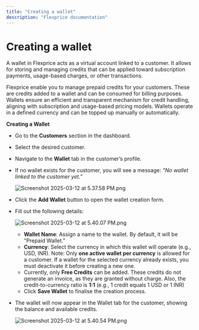 ```yaml
---
title: "Creating a wallet"
description: "Flexprice documentation"
---
```


# Creating a wallet

A wallet in Flexprice acts as a virtual account linked to a customer. It allows for storing and managing credits that can be applied toward subscription payments, usage-based charges, or other transactions.

Flexprice enable you to manage prepaid credits for your customers. These are credits added to a wallet and can be consumed for billing purposes. Wallets ensure an efficient and transparent mechanism for credit handling, aligning with subscription and usage-based pricing models. Wallets operate in a defined currency and can be topped up manually or automatically.

**Creating a Wallet**

- Go to the **Customers** section in the dashboard.
- Select the desired customer.
- Navigate to the **Wallet** tab in the customer’s profile.
- If no wallet exists for the customer, you will see a message: *“No wallet linked to the customer yet.”*
    
    ![Screenshot 2025-03-12 at 5.37.58 PM.png](/public/images/docs/Wallet/Creating%20a%20wallet/Screenshot_2025-03-12_at_5.37.58_PM.png)
    
- Click the **Add Wallet** button to open the wallet creation form.
- Fill out the following details:
    
    ![Screenshot 2025-03-12 at 5.40.07 PM.png](/public/images/docs/Wallet/Creating%20a%20wallet/Screenshot_2025-03-12_at_5.40.07_PM.png)
    
    - **Wallet Name**: Assign a name to the wallet. By default, it will be “Prepaid Wallet.”
    - **Currency**: Select the currency in which this wallet will operate (e.g., USD, INR). 
    Note: Only **one active wallet per currency** is allowed for a customer. If a wallet for the selected currency already exists, you must deactivate it before creating a new one.
    - Currently, only **Free Credits** can be added. These credits do not generate an invoice, as they are granted without charge. Also, the credit-to-currency ratio is **1:1** (e.g., 1 credit equals 1 USD or 1 INR)
    - Click **Save Wallet** to finalise the creation process.
- The wallet will now appear in the Wallet tab for the customer, showing the balance and available credits.
    
    ![Screenshot 2025-03-12 at 5.40.54 PM.png](/public/images/docs/Wallet/Creating%20a%20wallet/Screenshot_2025-03-12_at_5.40.54_PM.png)